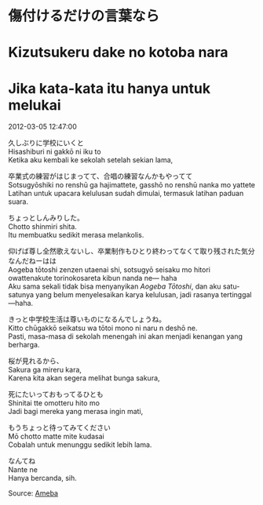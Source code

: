 # 傷付けるだけの言葉なら  
# Kizutsukeru dake no kotoba nara  
# Jika kata-kata itu hanya untuk melukai

2012-03-05 12:47:00  

久しぶりに学校にいくと  
Hisashiburi ni gakkō ni iku to  
Ketika aku kembali ke sekolah setelah sekian lama,

卒業式の練習がはじまってて、合唱の練習なんかもやってて  
Sotsugyōshiki no renshū ga hajimattete, gasshō no renshū nanka mo yattete  
Latihan untuk upacara kelulusan sudah dimulai, termasuk latihan paduan suara.

ちょっとしんみりした。  
Chotto shinmiri shita.  
Itu membuatku sedikit merasa melankolis.

仰げば尊し全然歌えないし、卒業制作もひとり終わってなくて取り残された気分なんだねーはは  
Aogeba tōtoshi zenzen utaenai shi, sotsugyō seisaku mo hitori owattenakute torinokosareta kibun nanda ne— haha  
Aku sama sekali tidak bisa menyanyikan *Aogeba Tōtoshi*, dan aku satu-satunya yang belum menyelesaikan karya kelulusan, jadi rasanya tertinggal—haha.

きっと中学校生活は尊いものになるんでしょうね。  
Kitto chūgakkō seikatsu wa tōtoi mono ni naru n deshō ne.  
Pasti, masa-masa di sekolah menengah ini akan menjadi kenangan yang berharga.

桜が見れるから、  
Sakura ga mireru kara,  
Karena kita akan segera melihat bunga sakura,

死にたいっておもってるひとも  
Shinitai tte omotteru hito mo  
Jadi bagi mereka yang merasa ingin mati,

もうちょっと待ってみてください  
Mō chotto matte mite kudasai  
Cobalah untuk menunggu sedikit lebih lama.

なんてね  
Nante ne  
Hanya bercanda, sih.

Source: [Ameba](https://ameblo.jp/arihara6/entry-11183686731.html)